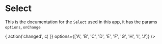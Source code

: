 
<Meta title="MDX/Select" component={Selector} />

# Select

This is the documentation for the `Select` used in this app, it has the params `options`, `onChange`

<Canvas>
  <Story name="Select">
    <Selector
      onChange={(c) => {
        action('changed', c)
      }}
      options={['A', 'B', 'C', 'D', 'E', 'F', 'G', 'H', 'I', 'J']}
    />
  </Story>
</Canvas>
